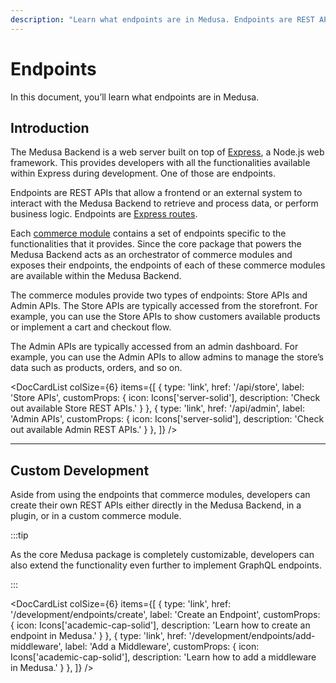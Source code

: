 ```yaml
---
description: "Learn what endpoints are in Medusa. Endpoints are REST APIs that allow a frontend or external system to interact with the Backend."
---
```



# Endpoints

In this document, you’ll learn what endpoints are in Medusa.

## Introduction

The Medusa Backend is a web server built on top of [Express](https://expressjs.com/), a Node.js web framework. This provides developers with all the functionalities available within Express during development. One of those are endpoints.

Endpoints are REST APIs that allow a frontend or an external system to interact with the Medusa Backend to retrieve and process data, or perform business logic. Endpoints are [Express routes](https://expressjs.com/en/starter/basic-routing.html).

Each [commerce module](../../modules/overview.mdx) contains a set of endpoints specific to the functionalities that it provides. Since the core package that powers the Medusa Backend acts as an orchestrator of commerce modules and exposes their endpoints, the endpoints of each of these commerce modules are available within the Medusa Backend.

The commerce modules provide two types of endpoints: Store APIs and Admin APIs. The Store APIs are typically accessed from the storefront. For example, you can use the Store APIs to show customers available products or implement a cart and checkout flow.

The Admin APIs are typically accessed from an admin dashboard. For example, you can use the Admin APIs to allow admins to manage the store’s data such as products, orders, and so on.

<DocCardList colSize={6} items={[
  {
    type: 'link',
    href: '/api/store',
    label: 'Store APIs',
    customProps: {
      icon: Icons['server-solid'],
      description: 'Check out available Store REST APIs.'
    }
  },
  {
    type: 'link',
    href: '/api/admin',
    label: 'Admin APIs',
    customProps: {
      icon: Icons['server-solid'],
      description: 'Check out available Admin REST APIs.'
    }
  },
]} />

---

## Custom Development

Aside from using the endpoints that commerce modules, developers can create their own REST APIs either directly in the Medusa Backend, in a plugin, or in a custom commerce module.

:::tip

As the core Medusa package is completely customizable, developers can also extend the functionality even further to implement GraphQL endpoints.

:::

<DocCardList colSize={6} items={[
  {
    type: 'link',
    href: '/development/endpoints/create',
    label: 'Create an Endpoint',
    customProps: {
      icon: Icons['academic-cap-solid'],
      description: 'Learn how to create an endpoint in Medusa.'
    }
  },
  {
    type: 'link',
    href: '/development/endpoints/add-middleware',
    label: 'Add a Middleware',
    customProps: {
      icon: Icons['academic-cap-solid'],
      description: 'Learn how to add a middleware in Medusa.'
    }
  },
]} />
